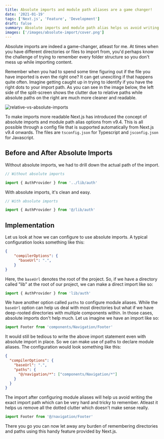 ```yaml
---
title: Absolute imports and module path aliases are a game changer!
date: '2021-01-19'
tags: ['Next.js', 'Feature', 'Development']
draft: false
summary: Absolute imports and module path alias helps us avoid writing the exact import path of a deeply-rooted component.
images: ['/images/absolute-import/cover.png']
---
```


Absolute imports are indeed a game-changer, atleast for me. At times when you have different directories or files to import from, you'd perhaps know the challenge of trying to remember every folder structure so you don't mess up while importing content.

Remember when you had to spend some time figuring out if the file you have imported is even the right one? It can get unexciting if that happens quite often. Imagine getting caught up in trying to identify if you have the right dots to your import path. As you can see in the image below, the left side of the split-screen shows the clutter due to relative paths while absolute paths on the right are much more cleaner and readable.

<img src="/images/absolute-import/relative-vs-absolute.png" alt="relative-vs-absolute-imports" />

To make imports more readable Next.js has introduced the concept of absolute imports and module path alias options from v9.4. This is all possible through a config file that is supported automatically from Next.js v9.4 onwards. The files are `tsconfig.json` for Typescript and `jsconfig.json` for Javascript.

## Before and After Absolute Imports

Without absolute imports, we had to drill down the actual path of the import.

```js
// Without absolute imports

import { AuthProvider } from '../lib/auth'
```

<!-- SOME CHANGE REQUIRED -->

With absolute imports, it's clean and easy.

```js
// With absolute imports

import { AuthProvider } from '@/lib/auth'
```

## Implementation

Let us look at how we can configure to use absolute imports. A typical configuration looks something like this:

```js:jsconfig.json/tsconfig.json
{
    "compilerOptions": {
      "baseUrl": ".",
    }
}
```

Here, the `baseUrl` denotes the root of the project. So, if we have a directory called "lib" at the root of our project, we can make a direct import like so:

```js
import { AuthProvider } from 'lib/auth'
```

We have another option called `paths` to configure module aliases. While the `baseUrl` option can help us deal with most directories but what if we have deep-rooted directories with multiple components within. In those cases, absolute imports don't help much. Let us imagine we have an import like so:

```js
import Footer from 'components/Navigation/Footer'
```

It would still be tedious to write the above import statement even with absolute import in place. So we can make use of paths to declare module aliases. The configuration would look something like this:

```js:jsconfig.json/tsconfig.json
{
  "compilerOptions": {
    "baseUrl": ".",
    "paths": {
      "@/navigation/*": ["components/Navigation/*"]
    }
  }
}
```

The import after configuring module aliases will help us avoid writing the exact import path which can be very hard and tricky to remember. Atleast it helps us remove all the dotted clutter which doesn't make sense really.

```js
import Footer from '@/navigation/Footer'
```

There you go you can now let away any burden of remembering directories and paths using this handy feature provided by Next.js.
